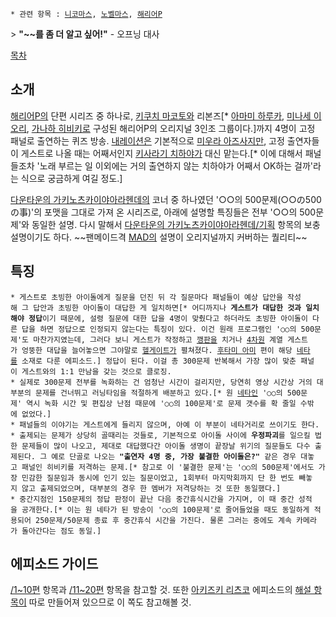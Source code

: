  * 관련 항목 : [[니코마스]], [[노벨마스]], [[해리어P]]

> '''"~~를 좀 더 알고 싶어!"''' - 오프닝 대사

[[목차]]

== 소개 ==
[[해리어P]]의 단편 시리즈 중 하나로, [[키쿠치 마코토]]와 리본즈[* [[아마미 하루카]], [[미나세 이오리]], [[가나하 히비키]]로 구성된 해리어P의 오리지널 3인조 그룹이다.]까지 4명이 고정 패널로 출연하는 퀴즈 방송. [[내레이션]]은 기본적으로 [[미우라 아즈사]]지만, 고정 출연자들이 게스트로 나올 때는 어째서인지 [[키사라기 치하야]]가 대신 맡는다.[* 이에 대해서 패널들조차 '노래 부르는 일 이외에는 거의 출연하지 않는 치하야가 어째서 OK하는 걸까'라는 식으로 궁금하게 여길 정도.]

[[다운타운의 가키노츠카이야아라헨데]]의 코너 중 하나였던 '○○의 500문제(○○の500の事)'의 포맷을 그대로 가져 온 시리즈로, 아래에 설명할 특징들은 전부 '○○의 500문제'와 동일한 설명. 다시 말해서 [[다운타운의 가키노츠카이야아라헨데/기획]] 항목의 보충 설명이기도 하다. ~~팬메이드격 [[MAD]]의 설명이 오리지널까지 커버하는 퀄리티~~


== 특징 ==
 * 게스트로 초빙한 아이돌에게 질문을 던진 뒤 각 질문마다 패널들이 예상 답안을 작성해 그 답안과 초빙한 아이돌이 대답한 게 일치하면[* 어디까지나 '''게스트가 대답한 것과 일치해야 정답'''이기 때문에, 설령 질문에 대한 답을 4명이 맞췄다고 하더라도 초빙한 아이돌이 다른 답을 하면 정답으로 인정되지 않는다는 특징이 있다. 이건 원래 프로그램인 '○○의 500문제'도 마찬가지였는데, 그러다 보니 게스트가 작정하고 [[깽판]]을 치거나 [[4차원]] 계열 게스트가 엉뚱한 대답을 늘어놓으면 그야말로 [[헬게이트]]가 펼쳐졌다. [[후타미 아미]] 편이 해당 [[네타]]를 소재로 다룬 에피소드.] 정답이 된다. 이걸 총 300문제 반복해서 가장 많이 맞춘 패널이 게스트와의 1:1 만남을 갖는 것으로 클로징.
 * 실제로 300문제 전부를 녹화하는 건 엄청난 시간이 걸리지만, 당연히 영상 시간상 거의 대부분의 문제를 건너뛰고 러닝타임을 적절하게 배분하고 있다.[* 원 [[네타]]인 '○○의 500문제' 역시 녹화 시간 및 편집상 난점 때문에 '○○의 100문제'로 문제 갯수를 확 줄일 수밖에 없었다.]
 * 패널들의 이야기는 게스트에게 들리지 않으며, 아예 이 부분이 네타거리로 쓰이기도 한다.
 * 출제되는 문제가 상당히 골때리는 것들로, 기본적으로 아이돌 사이에 '''우정파괴'''를 일으킬 법한 문제들이 많이 나오고, 제대로 대답했다간 아이돌 생명이 끝장날 위기의 질문들도 다수 출제된다. 그 예로 단골로 나오는 '''"출연자 4명 중, 가장 불결한 아이돌은?"''' 같은 경우 대놓고 패널인 히비키를 저격하는 문제.[* 참고로 이 '불결한 문제'는 '○○의 500문제'에서도 가장 민감한 질문임과 동시에 인기 있는 질문이었고, 1회부터 마지막회까지 단 한 번도 빼놓지 않고 출제되었으며, 대부분의 경우 한 멤버가 저격당하는 것 또한 동일했다.]
 * 중간지점인 150문제의 정답 판정이 끝난 다음 중간휴식시간을 가지며, 이 때 중간 성적을 공개한다.[* 이는 원 네타가 된 방송이 '○○의 100문제'로 줄어들었을 때도 동일하게 적용되어 250문제/50문제 종료 후 중간휴식 시간을 가진다. 물론 그러는 중에도 계속 카메라가 돌아간다는 점도 동일.]


== 에피소드 가이드 ==
[[/1~10편]] 항목과 [[/11~20편]] 항목을 참고할 것. 또한 [[아키즈키 리츠코]] 에피소드의 [[/6편 해설|해설 항목]]이 따로 만들어져 있으므로 이 쪽도 참고해볼 것.


